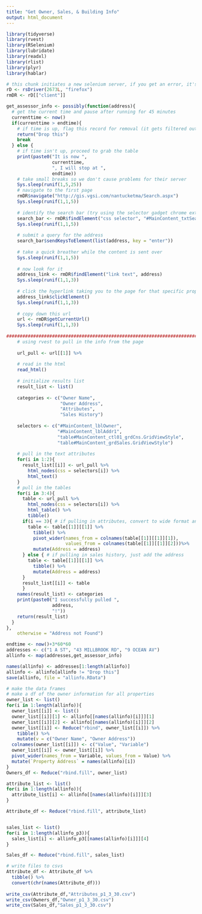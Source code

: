 ---
title: "Get Owner, Sales, & Building Info"
output: html_document
---

```{r}
library(tidyverse)
library(rvest)
library(RSelenium)
library(lubridate)
library(readxl)
library(rlist)
library(plyr)
library(hablar)
```
```{r}
# this chunk initiates a new selenium server, if you get an error, it's usually because the port is already in use, change the first argument of rs(Driver) to four random digits followed by an L
rD <- rsDriver(2673L, "firefox")
rmDR <- rD[["client"]]
```

```{r}
get_assessor_info <- possibly(function(address){
  # get the current time and pause after running for 45 minutes
  currenttime <- now()
  if(currenttime > endtime){
    # if time is up, flag this record for removal (it gets filtered out in below chunk)
    return("Drop this")
    break 
  } else {
    # if time isn't up, proceed to grab the table
    print(paste0("It is now ",
                 currenttime,
                 ", I will stop at ",
                 endtime))
    # take small breaks so we don't cause problems for their server
    Sys.sleep(runif(1,5,25))
    # navigate to the first page
    rmDR$navigate("http://gis.vgsi.com/nantucketma/Search.aspx")
    Sys.sleep(runif(1,1,5))
    
    # identify the search bar (try using the selector gadget chrome extension if unsure)
    search_bar <- rmDR$findElement("css selector", "#MainContent_txtSearchAddress")
    Sys.sleep(runif(1,1,5))
    
    # submit a query for the address
    search_bar$sendKeysToElement(list(address, key = "enter"))
    
    # take a quick breather while the content is sent over
    Sys.sleep(runif(1,1,5))
    
    # now look for it  
    address_link <- rmDR$findElement("link text", address)
    Sys.sleep(runif(1,1,3))
    
    # click the hyperlink taking you to the page for that specific property
    address_link$clickElement()
    Sys.sleep(runif(1,1,3))
    
    # copy down this url
    url <- rmDR$getCurrentUrl()
    Sys.sleep(runif(1,1,3))
    
################################################################################    
    # using rvest to pull in the info from the page
    
    url_pull <- url[[1]] %>%
    
    # read in the html  
    read_html()
    
    # initialize results list
    result_list <- list()
    
    categories <- c("Owner Name",
                    "Owner Address", 
                    "Attributes",
                    "Sales History")
    
    selectors <- c("#MainContent_lblOwner",
                   "#MainContent_lblAddr1",
                   "table#MainContent_ctl01_grdCns.GridViewStyle",
                   "table#MainContent_grdSales.GridViewStyle")
    
    # pull in the text attributes
    for(i in 1:2){
      result_list[[i]] <- url_pull %>% 
        html_nodes(css = selectors[i]) %>% 
        html_text()
    }
    # pull in the tables
    for(i in 3:4){
      table <- url_pull %>% 
        html_nodes(css = selectors[i]) %>% 
        html_table() %>% 
        tibble()
      if(i == 3){ # if pulling in attributes, convert to wide format and add address so we can merge
        table <- table[[1]][[1]] %>% 
          tibble() %>% 
          pivot_wider(names_from = colnames(table[[1]][[1]][1]),
                      values_from = colnames(table[[1]][[1]][2]))%>%
          mutate(Address = address)
      } else { # if pulling in sales history, just add the address
        table <- table[[1]][[1]] %>% 
          tibble() %>% 
          mutate(Address = address)
      }
      result_list[[i]] <- table
      }
    names(result_list) <- categories
    print(paste0("I successfully pulled ",
                 address,
                 "!"))
    return(result_list)
  }
},
    otherwise = "Address not Found")

```

```{r}
endtime <- now()+3*60*60
addresses <- c("1 A ST", "43 MILLBROOK RD", "9 OCEAN AV")
allinfo <- map(addresses,get_assessor_info)

names(allinfo) <- addresses[1:length(allinfo)]
allinfo <- allinfo[allinfo != "Drop this"]
save(allinfo, file = "allinfo.RData")
```



```{r}
# make the data frames
# make a df of the owner information for all properties
owner_list <- list()
for(i in 1:length(allinfo)){
  owner_list[[i]] <- list()
  owner_list[[i]][1] <- allinfo[[names(allinfo)[i]]][1]
  owner_list[[i]][2] <- allinfo[[names(allinfo)[i]]][2]
  owner_list[[i]] <- Reduce("rbind", owner_list[[i]]) %>%
    tibble() %>% 
    mutate(v = c("Owner Name", "Owner Address"))
  colnames(owner_list[[i]]) <- c("Value", "Variable")
  owner_list[[i]] <- owner_list[[i]] %>% 
  pivot_wider(names_from = Variable, values_from = Value) %>% 
  mutate(`Property Address` = names(allinfo)[i])
}
Owners_df <- Reduce("rbind.fill", owner_list)

attribute_list <- list()
for(i in 1:length(allinfo)){
  attribute_list[i] <- allinfo[[names(allinfo)[i]]][3]
}

Attribute_df <- Reduce("rbind.fill", attribute_list)


sales_list <- list()
for(i in 1:length(allinfo_p3)){
  sales_list[i] <- allinfo_p3[[names(allinfo)[i]]][4]
}

Sales_df <- Reduce("rbind.fill", sales_list)
```

```{r}
# write files to csvs
Attribute_df <- Attribute_df %>% 
  tibble() %>% 
  convert(chr(names(Attribute_df)))
 
write_csv(Attribute_df,"Attributes_p1_3_30.csv")
write_csv(Owners_df,"Owner_p1_3_30.csv")
write_csv(Sales_df,"Sales_p1_3_30.csv")
```
